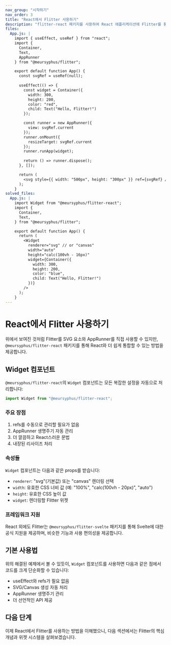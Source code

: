 ```yaml
---
nav_group: "시작하기"
nav_order: 3
title: "React에서 Flitter 사용하기"
description: "flitter-react 패키지를 사용하여 React 애플리케이션에 Flitter를 통합하는 방법"
files:
  App.js: |
    import { useEffect, useRef } from "react";
    import {
      Container,
      Text,
      AppRunner
    } from "@meursyphus/flitter";

    export default function App() {
      const svgRef = useRef(null);
      
      useEffect(() => {
        const widget = Container({
          width: 300,
          height: 200,
          color: "red",
          child: Text("Hello, Flitter!")
        });

        const runner = new AppRunner({
          view: svgRef.current
        });
        runner.onMount({
          resizeTarget: svgRef.current
        });
        runner.runApp(widget);
        
        return () => runner.dispose();
      }, []);

      return (
        <svg style={{ width: "500px", height: "300px" }} ref={svgRef} />
      );
    }
solved_files:
  App.js: |
    import Widget from "@meursyphus/flitter-react";
    import {
      Container,
      Text,
    } from "@meursyphus/flitter";

    export default function App() {
      return (
        <Widget
          renderer="svg" // or "canvas"
          width="auto"
          height="calc(100vh - 16px)"
          widget={Container({
            width: 300,
            height: 200,
            color: "blue",
            child: Text("Hello, Flitter!")
          })}
        />
      );
    }
---
```


# React에서 Flitter 사용하기

위에서 보여진 것처럼 Flitter를 SVG 요소와 AppRunner를 직접 사용할 수 있지만, `@meursyphus/flitter-react` 패키지를 통해 React와 더 쉽게 통합할 수 있는 방법을 제공합니다.

## Widget 컴포넌트

`@meursyphus/flitter-react`의 `Widget` 컴포넌트는 모든 복잡한 설정을 자동으로 처리합니다:
```typescript
import Widget from "@meursyphus/flitter-react";
```

### 주요 장점

1. refs를 수동으로 관리할 필요가 없음
2. AppRunner 생명주기 자동 관리
3. 더 깔끔하고 React스러운 문법
4. 내장된 리사이즈 처리

### 속성들

`Widget` 컴포넌트는 다음과 같은 props를 받습니다:
- `renderer`: "svg"(기본값) 또는 "canvas" 렌더링 선택
- `width`: 유효한 CSS 너비 값 (예: "100%", "calc(100vh - 20px)", "auto")
- `height`: 유효한 CSS 높이 값
- `widget`: 렌더링할 Flitter 위젯

### 프레임워크 지원

React 외에도 Flitter는 `@meursyphus/flitter-svelte` 패키지를 통해 Svelte에 대한 공식 지원을 제공하며, 비슷한 기능과 사용 편의성을 제공합니다.

## 기본 사용법

위의 해결된 예제에서 볼 수 있듯이, `Widget` 컴포넌트를 사용하면 다음과 같은 점에서 코드를 크게 단순화할 수 있습니다:
- useEffect와 refs가 필요 없음
- SVG/Canvas 생성 자동 처리
- AppRunner 생명주기 관리
- 더 선언적인 API 제공

## 다음 단계

이제 React에서 Flitter를 사용하는 방법을 이해했으니, 다음 섹션에서는 Flitter의 핵심 개념과 위젯 시스템을 살펴보겠습니다.